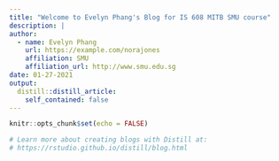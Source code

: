 ```yaml
---
title: "Welcome to Evelyn Phang's Blog for IS 608 MITB SMU course"
description: |
author:
  - name: Evelyn Phang
    url: https://example.com/norajones
    affiliation: SMU
    affiliation_url: http://www.smu.edu.sg
date: 01-27-2021
output:
  distill::distill_article:
    self_contained: false
---
```


```r
knitr::opts_chunk$set(echo = FALSE)

# Learn more about creating blogs with Distill at:
# https://rstudio.github.io/distill/blog.html

```




